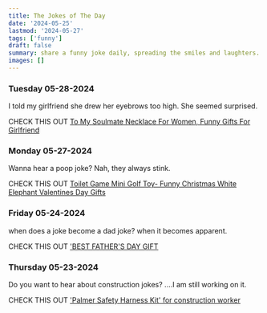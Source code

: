 ```yaml
---
title: The Jokes of The Day
date: '2024-05-25'
lastmod: '2024-05-27'
tags: ['funny']
draft: false
summary: share a funny joke daily, spreading the smiles and laughters.
images: []
---
```


### Tuesday 05-28-2024

I told my girlfriend she drew her eyebrows too high. She seemed surprised.

CHECK THIS OUT [To My Soulmate Necklace For Women, Funny Gifts For Girlfriend](https://amzn.to/3WTenKH)

### Monday 05-27-2024

Wanna hear a poop joke? Nah, they always stink.

CHECK THIS OUT [Toilet Game Mini Golf Toy- Funny Christmas White Elephant Valentines Day Gifts](https://amzn.to/4bpv0C5)

### Friday 05-24-2024

when does a joke become a dad joke? when it becomes apparent.

CHECK THIS OUT ['BEST FATHER'S DAY GIFT](https://amzn.to/3WVj32L)

### Thursday 05-23-2024

Do you want to hear about construction jokes? ....I am still working on it.

CHECK THIS OUT ['Palmer Safety Harness Kit' for construction worker](https://amzn.to/4bGR5f8)
